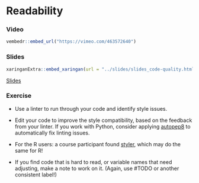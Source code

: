 # Readability

### Video

```r
vembedr::embed_url("https://vimeo.com/463572640")
```

### Slides

```r
xaringanExtra::embed_xaringan(url = "../slides/slides_code-quality.html#3", ratio = "4:3")

```
[Slides](../slides/slides_code-quality.html#3)

### Exercise

* Use a linter to run through your code and identify style issues.

* Edit your code to improve the style compatibility, based on the feedback from your linter.
  If you work with Python, consider applying [autopep8](https://pypi.org/project/autopep8/) to automatically fix linting issues.

* For the R users: a course participant found [styler](https://styler.r-lib.org/), which may do the same for R!

* If you find code that is hard to read, or variable names that need adjusting, make a note to work on it.
  (Again, use #TODO or another consistent label!)